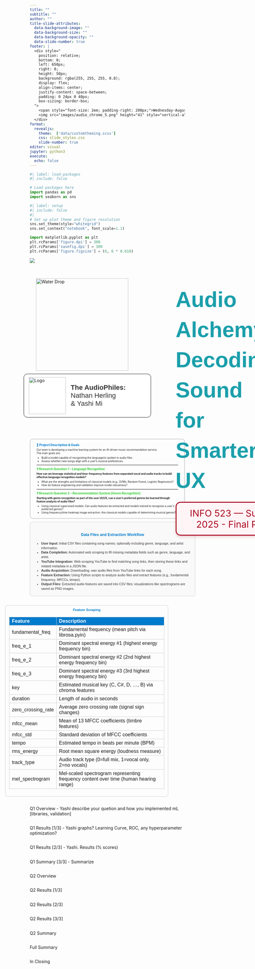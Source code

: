 ```yaml
---
title: ""
subtitle: ""
author: ""
title-slide-attributes:
  data-background-image: ""
  data-background-size: ""
  data-background-opacity: ""
  data-slide-number: true
footer: |
  <div style="
    position: relative;
    bottom: 0;
    left: 650px;
    right: 0;
    height: 50px;
    background: rgba(255, 255, 255, 0.8);
    display: flex;
    align-items: center;
    justify-content: space-between;
    padding: 0 24px 0 40px;
    box-sizing: border-box;
  ">
    <span style="font-size: 2em; padding-right: 200px;">Wednesday-August-20-2025</span>
    <img src="images/audio_chrome_5.png" height="41" style="vertical-align: middle;" />
  </div>  
format:
  revealjs:
    theme:  ['data/customtheming.scss']
    css: slide_styles.css
    slide-number: true
editor: visual
jupyter: python3
execute:
  echo: false
---
```


```python
#| label: load-packages
#| include: false

# Load packages here
import pandas as pd
import seaborn as sns

```

```python
#| label: setup
#| include: false
#| 
# Set up plot theme and figure resolution
sns.set_theme(style="whitegrid")
sns.set_context("notebook", font_scale=1.1)

import matplotlib.pyplot as plt
plt.rcParams['figure.dpi'] = 300
plt.rcParams['savefig.dpi'] = 300
plt.rcParams['figure.figsize'] = (6, 6 * 0.618)
```


::: {.banner-container style="margin-bottom: 30px;"}
![](images/banner_mk2.png){.banner-image style="max-width: 100%; height: auto;"}
:::

```{=html}
<!-- Parent Container -->
<div style="display: flex; justify-content: space-between; align-items: flex-start; width: 100%; padding: 40px; box-sizing: border-box;">

  <!-- LEFT column: Image + Audiophiles block -->
  <div style="display: flex; flex-direction: column; align-items: flex-start; margin-right: 20px; transform: translate(-60px, -20px);">
    <!-- Image -->
    <div style="margin-bottom: 10px; margin-left: 40px;">
      <img src="images/DS_group_mk5.png" alt="Water Drop" style="height: 300px;" />
    </div>
    <!-- Audiophiles block -->
    <div style="
      display: flex;
      align-items: center;
      border: 1px solid black;
      border-radius: 12px;
      padding: 10px 16px;
      background-color: #fff;
      width: 380px;
    ">
      <img src="images/head_phones.png" alt="Logo" style="height: 120px; margin-right: 16px;" />
      <span style="
        font-size: 22px;
        font-family: Arial, sans-serif;
        color: #333;
      ">
        <strong>The AudioPhiles:</strong><br> Nathan Herling<br> & Yashi Mi
      </span>
    </div>
  </div>

  <!-- RIGHT column: Title + course info -->
  <div style="display: flex; flex-direction: column; justify-content: flex-start; height: 300px; text-align: right;">
    <!-- Title block -->
    <div style="
      font-size: 70px;
      font-weight: bold;
      font-family: Arial, sans-serif;
      text-align: left;
      line-height: 1.4;
      color: #1B9FAB;
      margin-bottom: 20px;
    ">
      Audio Alchemy:<br>
      Decoding Sound for Smarter UX
    </div>

    <!-- INFO 523 block -->
    <div style="
      font-size: 30px;
      color: #AB0520;
      border: 3px solid #AB0520;
      border-radius: 16px;
      padding: 16px 24px;
      background-color: #fff5f7;
      box-shadow: 0 4px 10px rgba(171, 5, 32, 0.2);
      display: inline-block;
      margin-top: 0px;
      width: 100%;
    ">
      INFO 523 — Summer 2025 - Final Project
    </div>
  </div>

</div>


```


<!--Slide 2 -->
##
```{=html}
<div style="margin: -20px auto; border: 2px solid #ccc; border-radius: 10px; padding: 12px 20px; background-color: #fdfdfd; font-size: 0.60em; line-height: 1.3; max-width: 110%;">

  <h3 style="color:#007ACC; margin: 0 0 4px;">🎯 Project Description & Goals</h3>
  <p style="margin: 0 0 4px;">Our team is developing a machine learning system for an AI-driven music recommendation service.<br>The main goals are:</p>
  <ul style="margin: 0 0 4px 16px; padding-left: 0; list-style-position: outside;">
    <li style="margin: 0;">Build a model capable of recognizing the language(s) spoken in audio files.</li>
    <li style="margin: 0;">Assess whether new songs align with a user’s musical preferences.</li>
  </ul>

  <hr style="margin: 6px 0; border: none; border-top: 1px solid #ddd;">

  <h3 style="color:#32CD32; margin: 0 0 4px;">❓ Research Question 1 – Language Recognition</h3>
  <p style="margin: 0 0 4px;"><strong>How can we leverage statistical and time-frequency features from separated vocal and audio tracks to build effective language recognition models?</strong></p>
  <ul style="margin: 0 0 4px 16px; padding-left: 0; list-style-position: outside;">
    <li style="margin: 0;">What are the strengths and limitations of classical models (e.g., SVMs, Random Forest, Logistic Regression)?</li>
    <li style="margin: 0;">How do feature engineering and validation improve model robustness?</li>
  </ul>

  <hr style="margin: 6px 0; border: none; border-top: 1px solid #ddd;">

  <h3 style="color:#32CD32; margin: 0 0 4px;">❓ Research Question 2 – Recommendation System [Genre Recognition]</h3>
  <p style="margin: 0 0 4px;"><strong>Starting with genre recognition as part of the user UI/UX, can a user’s preferred genres be learned through feature analysis of audio files?</strong></p>
  <ul style="margin: 0 0 0 16px; padding-left: 0; list-style-position: outside;">
    <li style="margin: 0;">Using classical supervised models: Can audio features be extracted and models trained to recognize a user's preferred genres?</li>
    <li style="margin: 0;">Using frequency/time heatmap image extraction: Are classical models capable of determining musical genres?</li>
  </ul>

</div>
```



<!--Slide 3-->
##
```{=html}
<div style="font-family: Arial, sans-serif; font-size: 0.75em; line-height: 1.4; width: 100%; margin: -10px auto 20px auto; padding: 16px; border: 1.5px solid #ccc; border-radius: 8px; background-color: #f9f9f9;">
  <h3 style="color: #007ACC; margin-bottom: 12px; text-align: center;">Data Files and Extraction Workflow</h3>
  <ul style="padding-left: 20px; color: #333; margin: 0;">
    <li><strong>User Input:</strong> Initial CSV files containing song names; optionally including genre, language, and artist information.</li>
    <li><strong>Data Completion:</strong> Automated web scraping to fill missing metadata fields such as genre, language, and artist.</li>
    <li><strong>YouTube Integration:</strong> Web scraping YouTube to find matching song links, then storing these links and related metadata in a JSON file.</li>
    <li><strong>Audio Acquisition:</strong> Downloading .wav audio files from YouTube links for each song.</li>
    <li><strong>Feature Extraction:</strong> Using Python scripts to analyze audio files and extract features (e.g., fundamental frequency, MFCCs, tempo).</li>
    <li><strong>Output Files:</strong> Extracted audio features are saved into CSV files; visualizations like spectrograms are saved as PNG images.</li>
  </ul>
</div>
```

<!--Slide 4 -->
##
::: {.cell}
<div style="max-width: 100%; margin: 0 -80px 0 -80px; font-family: Arial, sans-serif; font-size: 0.65em; line-height: 1.2; border: 1.5px solid #ccc; border-radius: 8px; padding: 8px 12px; background-color: #fdfdfd; overflow-x: auto;">

  <h2 style="color: #007ACC; margin: 0 0 8px 0; text-align: center; font-size: 1.2em;">Feature Scraping</h2>

  <table style="width: 100%; border-collapse: collapse; table-layout: fixed; word-wrap: break-word;">
    <thead>
      <tr style="background-color: #007ACC; color: white; text-align: left;">
        <th style="width: 25%; padding: 4px 8px; border: 1px solid #ccc;">Feature</th>
        <th style="width: 75%; padding: 4px 8px; border: 1px solid #ccc;">Description</th>
      </tr>
    </thead>
    <tbody>
      <tr><td style="padding: 4px 8px; border: 1px solid #ccc;">fundamental_freq</td><td style="padding: 4px 8px; border: 1px solid #ccc;">Fundamental frequency (mean pitch via librosa.pyin)</td></tr>
      <tr><td style="padding: 4px 8px; border: 1px solid #ccc;">freq_e_1</td><td style="padding: 4px 8px; border: 1px solid #ccc;">Dominant spectral energy #1 (highest energy frequency bin)</td></tr>
      <tr><td style="padding: 4px 8px; border: 1px solid #ccc;">freq_e_2</td><td style="padding: 4px 8px; border: 1px solid #ccc;">Dominant spectral energy #2 (2nd highest energy frequency bin)</td></tr>
      <tr><td style="padding: 4px 8px; border: 1px solid #ccc;">freq_e_3</td><td style="padding: 4px 8px; border: 1px solid #ccc;">Dominant spectral energy #3 (3rd highest energy frequency bin)</td></tr>
      <tr><td style="padding: 4px 8px; border: 1px solid #ccc;">key</td><td style="padding: 4px 8px; border: 1px solid #ccc;">Estimated musical key (C, C#, D, ..., B) via chroma features</td></tr>
      <tr><td style="padding: 4px 8px; border: 1px solid #ccc;">duration</td><td style="padding: 4px 8px; border: 1px solid #ccc;">Length of audio in seconds</td></tr>
      <tr><td style="padding: 4px 8px; border: 1px solid #ccc;">zero_crossing_rate</td><td style="padding: 4px 8px; border: 1px solid #ccc;">Average zero crossing rate (signal sign changes)</td></tr>
      <tr><td style="padding: 4px 8px; border: 1px solid #ccc;">mfcc_mean</td><td style="padding: 4px 8px; border: 1px solid #ccc;">Mean of 13 MFCC coefficients (timbre features)</td></tr>
      <tr><td style="padding: 4px 8px; border: 1px solid #ccc;">mfcc_std</td><td style="padding: 4px 8px; border: 1px solid #ccc;">Standard deviation of MFCC coefficients</td></tr>
      <tr><td style="padding: 4px 8px; border: 1px solid #ccc;">tempo</td><td style="padding: 4px 8px; border: 1px solid #ccc;">Estimated tempo in beats per minute (BPM)</td></tr>
      <tr><td style="padding: 4px 8px; border: 1px solid #ccc;">rms_energy</td><td style="padding: 4px 8px; border: 1px solid #ccc;">Root mean square energy (loudness measure)</td></tr>
      <tr><td style="padding: 4px 8px; border: 1px solid #ccc;">track_type</td><td style="padding: 4px 8px; border: 1px solid #ccc;">Audio track type (0=full mix, 1=vocal only, 2=no vocals)</td></tr>
      <tr><td style="padding: 4px 8px; border: 1px solid #ccc;">mel_spectrogram</td><td style="padding: 4px 8px; border: 1px solid #ccc;">Mel-scaled spectrogram representing frequency content over time (human hearing range)</td></tr>
    </tbody>
  </table>
</div>
:::





<!--Slide 5 -->
##
Q1 Overview - Yashi describe your quetion and how you implemented mL [libraries, validation]

<!--Slide 6 -->
##
Q1 Results [1/3] - Yashi graphs? Learning Curve, ROC, any hyperparameter optimization?

<!--Slide 7 -->
##
Q1 Results [2/3] - Yashi. Results (% scores)

<!--Slide 8 -->
##
Q1 Summary [3/3] - Summarize

<!--Slide 9 -->
##
Q2 Overview

<!--Slide 10 -->
##
Q2 Results [1/3]

<!--Slide 11 -->
##
Q2 Results [2/3]

<!--Slide 12 -->
##
Q2 Results [3/3]

<!--Slide 13 -->
##
Q2 Summary

<!--Slide 14 -->
##
Full Summary

<!--Slide 15 -->
##
In Closing


